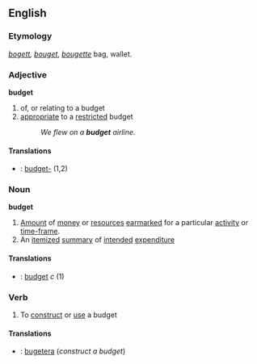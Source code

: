 {{wikipedia}}
==English==

===Etymology===
{{OE.}} ''[[bogett]], [[bouget]]'', {{F.}} ''[[bougette]]'' bag, wallet.

===Adjective===
'''budget'''
# of, or relating to a budget
# [[appropriate]] to a [[restricted]] budget
#:''We flew on a '''budget''' airline.''
====Translations====
* {{sv}} : [[budget-]] (1,2)
===Noun===
'''budget'''
# [[Amount]] of [[money]] or [[resource]]s [[earmark]]ed for a particular [[activity]] or [[time-frame]].
# An [[itemized]] [[summary]] of [[intended]] [[expenditure]]
====Translations====
* {{sv}} : [[budget#Swedish|budget]] ''c'' (1)
===Verb===
{{en-infl-reg-consonant|budget||}}
# To [[construct]] or [[use]] a budget
====Translations====
* {{sv}} : [[bugetera]] (''construct a budget'')